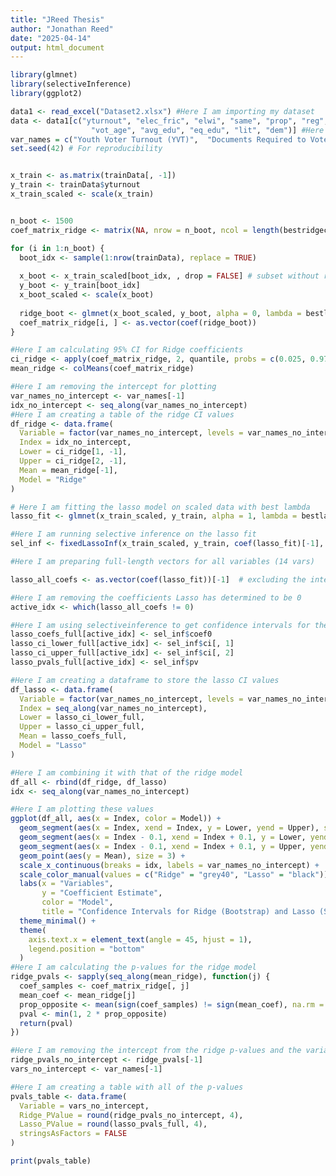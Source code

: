 ```yaml
---
title: "JReed Thesis"
author: "Jonathan Reed"
date: "2025-04-14"
output: html_document
---
```


```r
library(glmnet)
library(selectiveInference)
library(ggplot2)

data1 <- read_excel("Dataset2.xlsx") #Here I am importing my dataset
data <- data1[c("yturnout", "elec_fric", "elwi", "same", "prop", "reg", "reg_dl", 
                  "vot_age", "avg_edu", "eq_edu", "lit", "dem")] #Here I am creating a subset of my dataset for this model
var_names = c("Youth Voter Turnout (YVT)",  "Documents Required to Vote", "Electoral Window", "Same Day", "Proportionality",  "Registration", "Registration Deadline", "Voting Age",  "Average Education Level", "Equality of Education Access", "Literacy Rate",  "Democracy Score")
set.seed(42) # For reproducibility


x_train <- as.matrix(trainData[, -1])
y_train <- trainData$yturnout
x_train_scaled <- scale(x_train) 


n_boot <- 1500
coef_matrix_ridge <- matrix(NA, nrow = n_boot, ncol = length(bestridgecoef))

for (i in 1:n_boot) {
  boot_idx <- sample(1:nrow(trainData), replace = TRUE)
  
  x_boot <- x_train_scaled[boot_idx, , drop = FALSE] # subset without re-scaling
  y_boot <- y_train[boot_idx]
  x_boot_scaled <- scale(x_boot)
  
  ridge_boot <- glmnet(x_boot_scaled, y_boot, alpha = 0, lambda = bestlam, standardize = TRUE)
  coef_matrix_ridge[i, ] <- as.vector(coef(ridge_boot))
}

#Here I am calculating 95% CI for Ridge coefficients
ci_ridge <- apply(coef_matrix_ridge, 2, quantile, probs = c(0.025, 0.975))
mean_ridge <- colMeans(coef_matrix_ridge)

#Here I am removing the intercept for plotting
var_names_no_intercept <- var_names[-1]
idx_no_intercept <- seq_along(var_names_no_intercept)
#Here I am creating a table of the ridge CI values
df_ridge <- data.frame(
  Variable = factor(var_names_no_intercept, levels = var_names_no_intercept),
  Index = idx_no_intercept,
  Lower = ci_ridge[1, -1],
  Upper = ci_ridge[2, -1],
  Mean = mean_ridge[-1],
  Model = "Ridge"
)

# Here I am fitting the lasso model on scaled data with best lambda
lasso_fit <- glmnet(x_train_scaled, y_train, alpha = 1, lambda = bestlam, standardize = FALSE)

#Here I am running selective inference on the lasso fit
sel_inf <- fixedLassoInf(x_train_scaled, y_train, coef(lasso_fit)[-1], bestlam, sigma = sd(y_train - predict(lasso_fit, x_train_scaled)))

#Here I am preparing full-length vectors for all variables (14 vars)

lasso_all_coefs <- as.vector(coef(lasso_fit))[-1]  # excluding the intercept

#Here I am removing the coefficients Lasso has determined to be 0
active_idx <- which(lasso_all_coefs != 0)

#Here I am using selectiveinference to get confidence intervals for the non-zero lasso coefficients
lasso_coefs_full[active_idx] <- sel_inf$coef0
lasso_ci_lower_full[active_idx] <- sel_inf$ci[, 1]
lasso_ci_upper_full[active_idx] <- sel_inf$ci[, 2]
lasso_pvals_full[active_idx] <- sel_inf$pv

#Here I am creating a dataframe to store the lasso CI values
df_lasso <- data.frame(
  Variable = factor(var_names_no_intercept, levels = var_names_no_intercept),
  Index = seq_along(var_names_no_intercept),
  Lower = lasso_ci_lower_full,
  Upper = lasso_ci_upper_full,
  Mean = lasso_coefs_full,
  Model = "Lasso"
)

#Here I am combining it with that of the ridge model
df_all <- rbind(df_ridge, df_lasso)
idx <- seq_along(var_names_no_intercept)

#Here I am plotting these values
ggplot(df_all, aes(x = Index, color = Model)) +
  geom_segment(aes(x = Index, xend = Index, y = Lower, yend = Upper), size = 1, position = position_dodge(width = 0.5)) +  
  geom_segment(aes(x = Index - 0.1, xend = Index + 0.1, y = Lower, yend = Lower), size = 1, position = position_dodge(width = 0.5)) +  
  geom_segment(aes(x = Index - 0.1, xend = Index + 0.1, y = Upper, yend = Upper), size = 1, position = position_dodge(width = 0.5)) + 
  geom_point(aes(y = Mean), size = 3) +
  scale_x_continuous(breaks = idx, labels = var_names_no_intercept) +
  scale_color_manual(values = c("Ridge" = "grey40", "Lasso" = "black")) +
  labs(x = "Variables",
       y = "Coefficient Estimate",
       color = "Model",
       title = "Confidence Intervals for Ridge (Bootstrap) and Lasso (Selective Inference)") +
  theme_minimal() +
  theme(
    axis.text.x = element_text(angle = 45, hjust = 1),
    legend.position = "bottom"
  )
#Here I am calculating the p-values for the ridge model
ridge_pvals <- sapply(seq_along(mean_ridge), function(j) {
  coef_samples <- coef_matrix_ridge[, j]
  mean_coef <- mean_ridge[j]
  prop_opposite <- mean(sign(coef_samples) != sign(mean_coef), na.rm = TRUE)
  pval <- min(1, 2 * prop_opposite)
  return(pval)
})

#Here I am removing the intercept from the ridge p-values and the variable names
ridge_pvals_no_intercept <- ridge_pvals[-1]
vars_no_intercept <- var_names[-1]

#Here I am creating a table with all of the p-values
pvals_table <- data.frame(
  Variable = vars_no_intercept,
  Ridge_PValue = round(ridge_pvals_no_intercept, 4),
  Lasso_PValue = round(lasso_pvals_full, 4),
  stringsAsFactors = FALSE
)

print(pvals_table)
```